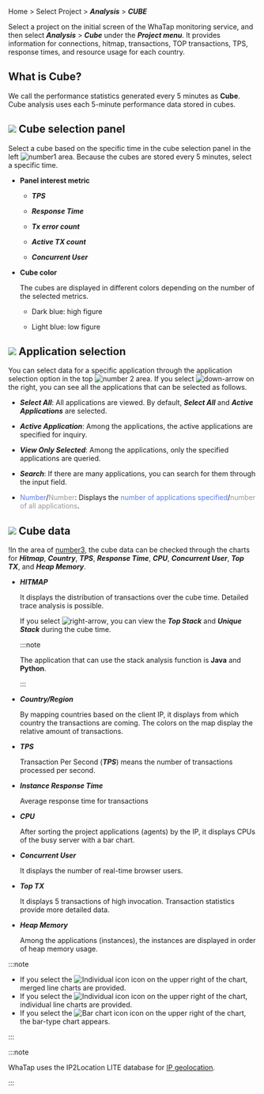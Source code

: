 Home > Select Project > **_Analysis_** > **_CUBE_**

Select a project on the initial screen of the WhaTap monitoring service, and then select **_Analysis_** > **_Cube_** under the **_Project menu_**. It provides information for connections, hitmap, transactions, TOP transactions, TPS, response times, and resource usage for each country.

## What is Cube?

We call the performance statistics generated every 5 minutes as **Cube**. Cube analysis uses each 5-minute performance data stored in cubes.

<ImgLang img='cube-apm.png' desc='Cube' />

## ![](/img/number-01.png) Cube selection panel

Select a cube based on the specific time in the cube selection panel in the left ![number1](/img/number-01.png) area. Because the cubes are stored every 5 minutes, select a specific time. 

-   **Panel interest metric**

    -   **_TPS_**

    -   **_Response Time_**

    -   **_Tx error count_**

    -   **_Active TX count_**

    -   **_Concurrent User_**

-   **Cube color**

    The cubes are displayed in different colors depending on the number of the selected metrics.

    -   <span class='highfg'>Dark blue</span>: <span class='highfg'>high figure</span>

    -   <span class='lowfg'>Light blue</span>: <span class='lowfg'>low figure</span>

## ![](/img/number-02.png) Application selection

You can select data for a specific application through the application selection option in the top ![number 2](/img/number-02.png) area. If you select ![down-arrow](/img/down-arrow.svg) on the right, you can see all the applications that can be selected as follows. 

<ImgLang img='cube-select-app.png' desc='Cube selection application' />

-   **_Select All_**: All applications are viewed. By default, **_Select All_** and **_Active Applications_** are selected. 

-   **_Active Application_**: Among the applications, the active applications are specified for inquiry. 

-   **_View Only Selected_**: Among the applications, only the specified applications are queried. 

-   **_Search_**: If there are many applications, you can search for them through the input field.

-   <font color='5B7DEC'>Number</font>/<font color='979797'>Number</font>: Displays the <font color='5B7DEC'>number of applications specified</font>/<font color='979797 '>number of all applications</font>.

## ![](/img/number-03.png) Cube data

!In the area of [number3](/img/number-03.png), the cube data can be checked through the charts for **_Hitmap_**, **_Country_**, **_TPS_**, **_Response Time_**, **_CPU_**, **_Concurrent User_**, **_Top TX_**, and **_Heap Memory_**.

-   **_HITMAP_**

    It displays the distribution of transactions over the cube time. Detailed trace analysis is possible. 

    If you select ![right-arrow](/img/right-arrow.svg), you can view the **_Top Stack_** and **_Unique Stack_** during the cube time.

    :::note

    The application that can use the stack analysis function is **Java** and **Python**. 

    :::

-   **_Country/Region_**

    By mapping countries based on the client IP, it displays from which country the transactions are coming. The colors on the map display the relative amount of transactions.

-   **_TPS_**

    Transaction Per Second (**_TPS_**) means the number of transactions processed per second.

-   **_Instance Response Time_**

    Average response time for transactions

-   **_CPU_**

    After sorting the project applications (agents) by the IP, it displays CPUs of the busy server with a bar chart.

-   **_Concurrent User_**

    It displays the number of real-time browser users. 

-   **_Top TX_**

    It displays 5 transactions of high invocation. Transaction statistics provide more detailed data.

-   **_Heap Memory_**

    Among the applications (instances), the instances are displayed in order of heap memory usage.

:::note

-   If you select the ![Individual icon](/img/ic-line.svg) icon on the upper right of the chart, merged line charts are provided.
-   If you select the ![Individual icon](/img/ic-multiline-chart.svg) icon on the upper right of the chart, individual line charts are provided.
-   If you select the ![Bar chart icon](/img/ic-dashboard-bar-chart.svg) icon on the upper right of the chart, the bar-type chart appears. 

:::

:::note

WhaTap uses the IP2Location LITE database for [IP geolocation](https://lite.ip2location.com).

:::
